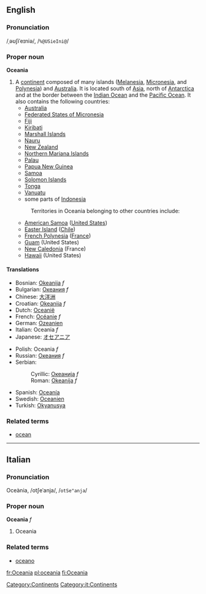 {{wikipedia}}
==English==
===Pronunciation===
/ˌəʊʃiˈeɪniə/, /<tt>%@USieIni@</tt>/
===Proper noun===
'''Oceania'''

#A [[continent]] composed of many islands ([[Melanesia]], [[Micronesia]], and [[Polynesia]]) and [[Australia]].  It is located south of [[Asia]], north of [[Antarctica]] and at the border between the [[Indian Ocean]] and the [[Pacific Ocean]].  It also contains the following countries:
#* [[Australia]]
#* [[Federated States of Micronesia]]
#* [[Fiji]]
#* [[Kiribati]]
#* [[Marshall Islands]]
#* [[Nauru]]
#* [[New Zealand]] 
#* [[Northern Mariana Islands]]
#* [[Palau]]
#* [[Papua New Guinea]]
#* [[Samoa]]
#* [[Solomon Islands]]
#* [[Tonga]]
#* [[Vanuatu]]
#* some parts of [[Indonesia]]
#:Territories in Oceania belonging to other countries include:
#* [[American Samoa]] ([[United States]])
#* [[Easter Island]] ([[Chile]])
#* [[French Polynesia]] ([[France]])
#* [[Guam]] (United States)
#* [[New Caledonia]] (France)
#* [[Hawaii]] (United States)

====Translations====
{{top}}
*Bosnian: [[Okeanija]] ''f''
*Bulgarian: [[Океания]] ''f''
*Chinese: [[大洋洲]]
*Croatian: [[Okeanija]] ''f''
*Dutch: [[Oceanië]] 
*French: [[Océanie]] ''f''
*German: [[Ozeanien]]
*Italian: Oceania ''f''
*Japanese: [[オセアニア]]
{{mid}}
*Polish: Oceania ''f''
*Russian: [[Океания]] ''f''
*Serbian:
*:Cyrillic: [[Океанија]] ''f''
*:Roman: [[Okeanija]] ''f''
*Spanish: [[Oceanía]]
*Swedish: [[Oceanien]]
*Turkish: [[Okyanusya]]
{{bottom}}

===Related terms===
*[[ocean]]

[[Category:Continents]]

----

==Italian==
===Pronunciation===
Oceània, /otʃeˈanja/, /<tt>otSe"anja</tt>/
===Proper noun===
'''Oceania''' ''f''

# Oceania

===Related terms===
*[[oceano]]
[[Category:it:Continents]]

[[fr:Oceania]]
[[pl:oceania]]
[[fi:Oceania]]